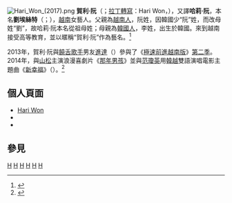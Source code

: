 {{expand|time=2015-02-09T08:25:37+00:00}}

[[File:Hari_Won_(2017).png|thumb]]
'''賀利·阮'''（{{朝|하리 원}}；[[朝鮮語拉丁化|拉丁轉寫]]：Hari Won，{{bd|1985年|6月22日}}），又譯'''哈莉·阮'''，本名'''劉埃絲特'''（{{朝|류에스더}}；{{vie|v=Lưu Esther}}），[[越南|越南]]女藝人。父親為[[越南人|越南人]]，阮姓，因韓國少“阮”姓，而改母姓“劉”，故哈莉·阮本名從祖母姓；母親為[[韓國人|韓國人]]，李姓，出生於韓國。來到越南接受高等教育，並以暱稱“賀利·阮”作為藝名。<ref>{{Cite web |url=http://saostar.vn/hotgirl-hari-won-thich-don-gio-tren-cau-long-bien-14935.html |title=Hotgirl Hari Won: "Thích đón gió trên cầu Long Biên" |accessdate=2015-02-08 |archive-date=2015-02-08 |archive-url=https://web.archive.org/web/20150208135502/http://saostar.vn/hotgirl-hari-won-thich-don-gio-tren-cau-long-bien-14935.html |dead-url=yes }}</ref>

2013年，賀利·阮與[[饒舌歌手|饒舌歌手]]男友[[進達|進達]]（{{vie|v=Tiến Đạt}}）參與了《[[極速前進越南版|極速前進越南版]]》[[極速前進越南版_(第二季)|第二季]]。2014年，與[[山松_(歌手)|山松]]主演浪漫喜劇片《[[那年男孩|那年男孩]]》並與[[范瓊英|范瓊英]]用[[韓語|韓]][[越南語|越]]雙語演唱電影主題曲《[[新幸福|新幸福]]》（{{vie|v=Hạnh phúc mới}}）。<ref>{{Cite web |url=http://www.nhaccuatui.com/bai-hat/hanh-phuc-moi-chang-trai-nam-ay-ost-pham-quynh-anh-ft-hari-won.WQbuAUFoqtn9.html |title=Hạnh Phúc Mới (Chàng Trai Năm Ấy OST) Phạm Quỳnh Anh, Hari Won |accessdate=2015-02-08 |archive-date=2015-02-08 |archive-url=https://web.archive.org/web/20150208135524/http://www.nhaccuatui.com/bai-hat/hanh-phuc-moi-chang-trai-nam-ay-ost-pham-quynh-anh-ft-hari-won.WQbuAUFoqtn9.html |dead-url=no }}</ref>

==個人頁面==
* [https://www.facebook.com/BaGiaHariWon Hari Won]
*{{instagram|wonhari}}
*{{facebook|wonharistar}}

==參見==
{{reflist}}

[[Category:阮姓|H]]
[[Category:劉姓|H]]
[[Category:越南女歌手|H]]
[[Category:越南女演員|H]]
[[Category:京族裔混血兒|H]]
[[Category:韓裔混血兒|H]]